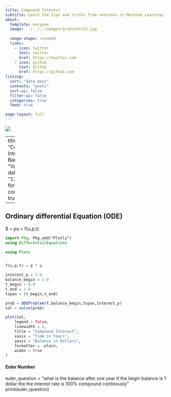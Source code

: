 ```yaml
---
title: Compound Interest
subtitle: Learn the tips and tricks from veterans in Machine Learning
about:
  template: marquee
  image: ../../../images/gradientv12.jpg
 
  image-shape: rounded
  links:
    - icon: twitter
      text: twitter
      href: https://twitter.com
    - icon: github
      text: Github
      href: https://github.com
listing:
  sort: "date desc"
  contents: "posts"
  sort-ui: false
  filter-ui: false
  categories: true
  feed: true

page-layout: full
---
```



![](/images/ai-pic7cp.jpg)

---
title: "Compoun Interest of Bank "
author: "Vanh Phom"
date: "11/01/2022"
format:
  html:
    code-fold: true

---


## Ordinary differential Equation (ODE)


$\frac{du}{dt} = pu = f(u,p,t)

```julia

import Pkg; Pkg.add("Plotly")
using DifferentialEquations

using Plots


f(u,p,t) = p * u 

interest_p = 1.0
balance_begin = 1.0
t_begin = 0.0
t_end = 1.0
tspan = (t_begin,t_end)

prob = ODEProblem(f,balance_begin,tspan,interest_p)
sol = solve(prob)

plot(sol,
    legend = false,
    linewidth = 2,
    title = "Compound Interest",
    xaxis = "Time in Years",
    yaxis = "Balance in Dollars",
    formatter = :plain,
    widen = true
)

```
#### Euler Number 

euler_question = "what is the balance after one year if the begin balance is 1 dollar the the interest rate is 100% compound continously"
print(euler_question)
